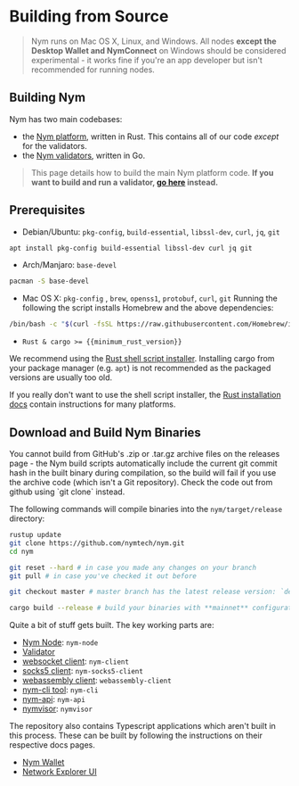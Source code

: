 
# Building from Source

> Nym runs on Mac OS X, Linux, and Windows. All nodes **except the Desktop Wallet and NymConnect** on Windows should be considered experimental - it works fine if you're an app developer but isn't recommended for running nodes.

## Building Nym

Nym has two main codebases:

- the [Nym platform](https://github.com/nymtech/nym), written in Rust. This contains all of our code _except_ for the validators.
- the [Nym validators](https://github.com/nymtech/nyxd), written in Go.

> This page details how to build the main Nym platform code. **If you want to build and run a validator, [go here](../nodes/validator-setup.md) instead.**

## Prerequisites

- Debian/Ubuntu: `pkg-config`, `build-essential`, `libssl-dev`, `curl`, `jq`, `git`

```sh
apt install pkg-config build-essential libssl-dev curl jq git
```

- Arch/Manjaro: `base-devel`

```sh
pacman -S base-devel
```

- Mac OS X: `pkg-config` , `brew`, `openss1`, `protobuf`, `curl`, `git`
Running the following the script installs Homebrew and the above dependencies:

```sh
/bin/bash -c "$(curl -fsSL https://raw.githubusercontent.com/Homebrew/install/HEAD/install.sh)"
```

- `Rust & cargo >= {{minimum_rust_version}}`

We recommend using the [Rust shell script installer](https://www.rust-lang.org/tools/install). Installing cargo from your package manager (e.g. `apt`) is not recommended as the packaged versions are usually too old.

If you really don't want to use the shell script installer, the [Rust installation docs](https://forge.rust-lang.org/infra/other-installation-methods.html) contain instructions for many platforms.

## Download and Build Nym Binaries

<Callout type="warning" emoji="⚠️">
You cannot build from GitHub's .zip or .tar.gz archive files on the releases page - the Nym build scripts automatically include the current git commit hash in the built binary during compilation, so the build will fail if you use the archive code (which isn't a Git repository). Check the code out from github using `git clone` instead.
</Callout>

The following commands will compile binaries into the `nym/target/release` directory:

```sh
rustup update
git clone https://github.com/nymtech/nym.git
cd nym

git reset --hard # in case you made any changes on your branch
git pull # in case you've checked it out before

git checkout master # master branch has the latest release version: `develop` will most likely be incompatible with deployed public networks

cargo build --release # build your binaries with **mainnet** configuration
```

Quite a bit of stuff gets built. The key working parts are:

* [Nym Node](../nodes/nym-node/nym-node.mdx): `nym-node`
* [Validator](../nodes/validator-setup.mdx)
* [websocket client](https://nymtech.net/developers/clients/websocket-client.html): `nym-client`
* [socks5 client](https://nymtech.net/developers/clients/socks5-client.html): `nym-socks5-client`
* [webassembly client](https://nymtech.net/developers/clients/webassembly-client.html): `webassembly-client`
* [nym-cli tool](https://nymtech.net/docs/tools/nym-cli.html): `nym-cli`
* [nym-api](../nodes/validator-setup/nym-api.mdx): `nym-api`
* [nymvisor](../nodes/maintenance/nymvisor-upgrade.mdx): `nymvisor`

The repository also contains Typescript applications which aren't built in this process. These can be built by following the instructions on their respective docs pages.
* [Nym Wallet](https://nymtech.net/docs/wallet/desktop-wallet.html)
* [Network Explorer UI](https://nymtech.net/docs/explorers/mixnet-explorer.html)
